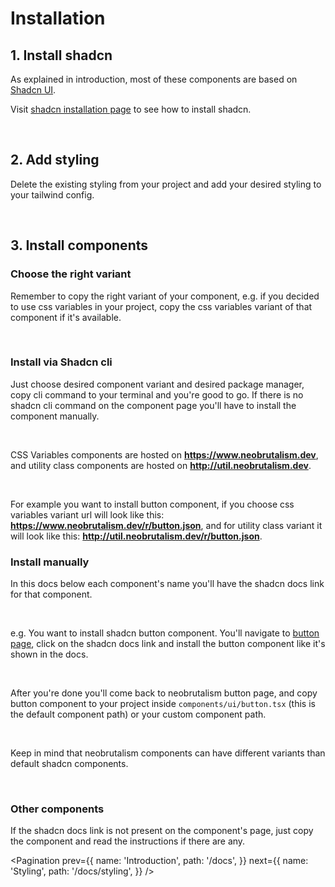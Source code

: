 
# Installation

## 1. Install shadcn

As explained in introduction, most of these components are based on <a target="_blank" href="https://ui.shadcn.com/">Shadcn UI</a>. 

Visit <a href='https://ui.shadcn.com/docs/installation' target='_blank'>shadcn installation page</a> to see how to install shadcn.

<Warning className="mt-8 mb-4" description="When installing shadcn, you'll get this question: Would you like to use CSS variables for theming? Choose yes regardless of whether you use it or not, because there is bug when installing utility class components when cssVariables is set to false. You'll have to manually choose desired component variant." />

<br />

## 2. Add styling

Delete the existing styling from your project and add your <Link href='/docs/styling'>desired styling</Link> to your tailwind config.

<br />

## 3. Install components

### Choose the right variant

Remember to copy the right variant of your component, e.g. if you decided to use css variables in your project, copy the css variables variant of that component if it's available.

<br />

### Install via Shadcn cli

Just choose desired component variant and desired package manager, copy cli command to your terminal and you're good to go. 
If there is no shadcn cli command on the component page you'll have to install the component manually.

<br />

CSS Variables components are hosted on **https://www.neobrutalism.dev**, and utility class components are hosted on **http://util.neobrutalism.dev**. 

<br />

For example you want to install button component, if you choose css variables variant url will look like this:
**https://www.neobrutalism.dev/r/button.json**, and for utility class variant it will look like this: 
**http://util.neobrutalism.dev/r/button.json**.
<br />

### Install manually

In this docs below each component's name you'll have the shadcn docs link for that component.

<br />

e.g. You want to install shadcn button component. You'll navigate to <a target='_blank' href='/components/button'>button page</a>, click on the shadcn docs
link and install the button component like it's shown in the docs.

<br />

After you're done you'll come back to neobrutalism button page, and copy button component to your project inside `components/ui/button.tsx`
(this is the default component path) or your custom component path.

<br />

Keep in mind that neobrutalism components can have different variants than default shadcn components.

<br />

### Other components

If the shadcn docs link is not present on the component's page, just copy the component and read the instructions if there are any.

<EditThisPage markdownPath="/docs/installation/page.mdx" />

<Pagination
  prev={{
    name: 'Introduction',
    path: '/docs',
  }}
  next={{
    name: 'Styling',
    path: '/docs/styling',
  }}
/>
